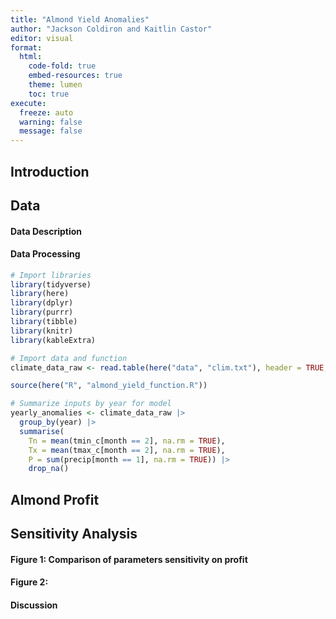 ```yaml
---
title: "Almond Yield Anomalies"
author: "Jackson Coldiron and Kaitlin Castor"
editor: visual
format: 
  html:
    code-fold: true
    embed-resources: true
    theme: lumen
    toc: true
execute:
  freeze: auto 
  warning: false
  message: false
---
```


## Introduction

## Data
#### Data Description

#### Data Processing
```r
# Import libraries
library(tidyverse)
library(here)
library(dplyr)
library(purrr)
library(tibble)
library(knitr)
library(kableExtra)

# Import data and function
climate_data_raw <- read.table(here("data", "clim.txt"), header = TRUE, sep = "", quote = "\"")

source(here("R", "almond_yield_function.R"))

# Summarize inputs by year for model
yearly_anomalies <- climate_data_raw |>
  group_by(year) |>
  summarise(
    Tn = mean(tmin_c[month == 2], na.rm = TRUE),
    Tx = mean(tmax_c[month == 2], na.rm = TRUE),
    P = sum(precip[month == 1], na.rm = TRUE)) |>
    drop_na()

```

## Almond Profit

## Sensitivity Analysis

#### Figure 1: Comparison of parameters sensitivity on profit

#### Figure 2: 

#### Discussion
